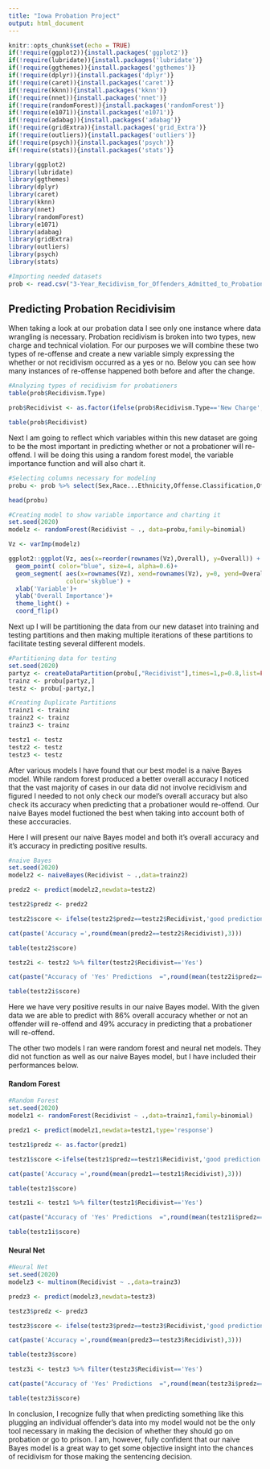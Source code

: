 ```yaml
---
title: "Iowa Probation Project"
output: html_document
---
```


```r
knitr::opts_chunk$set(echo = TRUE)
if(!require(ggplot2)){install.packages('ggplot2')}
if(!require(lubridate)){install.packages('lubridate')}
if(!require(ggthemes)){install.packages('ggthemes')}
if(!require(dplyr)){install.packages('dplyr')}
if(!require(caret)){install.packages('caret')}
if(!require(kknn)){install.packages('kknn')}
if(!require(nnet)){install.packages('nnet')}
if(!require(randomForest)){install.packages('randomForest')}
if(!require(e1071)){install.packages('e1071')}
if(!require(adabag)){install.packages('adabag')}
if(!require(gridExtra)){install.packages('grid_Extra')}
if(!require(outliers)){install.packages('outliers')}
if(!require(psych)){install.packages('psych')}
if(!require(stats)){install.packages('stats')}

library(ggplot2)
library(lubridate)
library(ggthemes)
library(dplyr)
library(caret)
library(kknn)
library(nnet)
library(randomForest)
library(e1071)
library(adabag)
library(gridExtra)
library(outliers)
library(psych)
library(stats)

#Importing needed datasets
prob <- read.csv("3-Year_Recidivism_for_Offenders_Admitted_to_Probation_in_Iowa.csv")
```

## Predicting Probation Recidivisim

When taking a look at our probation data I see only one instance where data wrangling is necessary.  Probation recidivism is broken into two types, new charge and technical violation. For our purposes we will combine these two types of re-offense and create a new variable simply expressing the whether or not recidivism occurred as a yes or no.  Below you can see how many instances of re-offense happened both before and after the change.
```r
#Analyzing types of recidivism for probationers
table(prob$Recidivism.Type)

prob$Recidivist <- as.factor(ifelse(prob$Recidivism.Type=='New Charge','Yes',ifelse(prob$Recidivism.Type=='Technical Violation','Yes','No')))

table(prob$Recidivist)
```

Next I am going to reflect which variables within this new dataset are going to be the most important in predicting whether or not a probationer will re-offend.  I will be doing this using a random forest model, the variable importance function and will also chart it.
```r
#Selecting columns necessary for modeling
probu <- prob %>% select(Sex,Race...Ethnicity,Offense.Classification,Offense.Type,Offense.Subtype,Supervision.Level,Recidivist)

head(probu)

#Creating model to show variable importance and charting it
set.seed(2020)
modelz <- randomForest(Recidivist ~ ., data=probu,family=binomial)

Vz <- varImp(modelz)

ggplot2::ggplot(Vz, aes(x=reorder(rownames(Vz),Overall), y=Overall)) +
  geom_point( color="blue", size=4, alpha=0.6)+
  geom_segment( aes(x=rownames(Vz), xend=rownames(Vz), y=0, yend=Overall), 
                color='skyblue') +
  xlab('Variable')+
  ylab('Overall Importance')+
  theme_light() +
  coord_flip() 
```

Next up I will be partitioning the data from our new dataset into training and testing partitions and then making multiple iterations of these partitions to facilitate testing several different models.
```r
#Partitioning data for testing
set.seed(2020)
partyz <- createDataPartition(probu[,"Recidivist"],times=1,p=0.8,list=FALSE)
trainz <- probu[partyz,]
testz <- probu[-partyz,]

#Creating Duplicate Partitions
trainz1 <- trainz
trainz2 <- trainz
trainz3 <- trainz

testz1 <- testz
testz2 <- testz 
testz3 <- testz
```

After various models I have found that our best model is a naive Bayes model.  While random forest produced a better overall accuracy I noticed that the vast majority of cases in our data did not involve recidivism and figured I needed to not only check our model's overall accuracy but also check its accuracy when predicting that a probationer would re-offend.  Our naive Bayes model fuctioned the best when taking into account both of these acccuracies. 

Here I will present our naive Bayes model and both it's overall accuracy and it's accuracy in predicting positive results. 
```r
#naive Bayes
set.seed(2020)
modelz2 <- naiveBayes(Recidivist ~ .,data=trainz2)

predz2 <- predict(modelz2,newdata=testz2)

testz2$predz <- predz2

testz2$score <- ifelse(testz2$predz==testz2$Recidivist,'good prediction','bad prediction')

cat(paste('Accuracy =',round(mean(predz2==testz2$Recidivist),3)))

table(testz2$score)

testz2i <- testz2 %>% filter(testz2$Recidivist=='Yes')

cat(paste("Accuracy of 'Yes' Predictions  =",round(mean(testz2i$predz==testz2i$Recidivist),3)))

table(testz2i$score)
```

Here we have very positive results in our naive Bayes model.  With the given data we are able to predict with 86% overall accuracy whether or not an offender will re-offend and 49% accuracy in predicting that a probationer will re-offend.

The other two models I ran were random forest and neural net models.  They did not function as well as our naive Bayes model, but I have included their performances below.  

#### Random Forest
```r
#Random Forest 
set.seed(2020)
modelz1 <- randomForest(Recidivist ~ .,data=trainz1,family=binomial)

predz1 <- predict(modelz1,newdata=testz1,type='response')

testz1$predz <- as.factor(predz1)

testz1$score <-ifelse(testz1$predz==testz1$Recidivist,'good prediction','bad prediction')

cat(paste('Accuracy =',round(mean(predz1==testz1$Recidivist),3)))

table(testz1$score)

testz1i <- testz1 %>% filter(testz1$Recidivist=='Yes')

cat(paste("Accuracy of 'Yes' Predictions  =",round(mean(testz1i$predz==testz1i$Recidivist),3)))

table(testz1i$score)
```

#### Neural Net
```r
#Neural Net
set.seed(2020)
modelz3 <- multinom(Recidivist ~ .,data=trainz3)

predz3 <- predict(modelz3,newdata=testz3)

testz3$predz <- predz3

testz3$score <- ifelse(testz3$predz==testz3$Recidivist,'good prediction','bad prediction')

cat(paste('Accuracy =',round(mean(predz3==testz3$Recidivist),3)))

table(testz3$score)

testz3i <- testz3 %>% filter(testz3$Recidivist=='Yes')

cat(paste("Accuracy of 'Yes' Predictions  =",round(mean(testz3i$predz==testz3i$Recidivist),3)))

table(testz3i$score)
```

In conclusion, I recognize fully that when predicting something like this plugging an individual offender's data into my model would not be the only tool necessary in making the decision of whether they should go on probation or go to prison.  I am, however, fully confident that our naive Bayes model is a great way to get some objective insight into the chances of recidivism for those making the sentencing decision.
